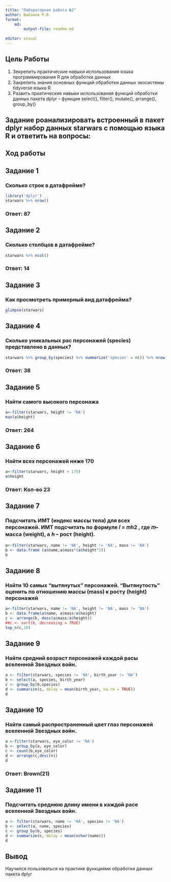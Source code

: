 ```yaml
---
title: "Лабораторная работа №2"
author: Шабанов Р.В.
format:
    md:
        output-file: readme.md
    
editor: visual
---
```


## Цель Работы

1.  Зекрепить практические навыки использования языка программирования R для обработки данных
2.  Закрепить знания основных функций обработки данных экосистемы tidyverse языка R
3.  Развить пркатические навыки использования функций обработки данных пакета dplyr -- функции select(), filter(), mutate(), arrange(), group_by()

## Задание роанализировать встроенный в пакет dplyr набор данных starwars с помощью языка R и ответить на вопросы:

## Ход работы

## Задание 1

### Сколько строк в датафрейме?

```r
library('dplyr')
starwars %>% nrow()
```

### Ответ: 87

## Задание 2

### Сколько столбцов в датафрейме?

```r
starwars %>% ncol()
```

### Ответ: 14

## Задание 3

### Как просмотреть примерный вид датафрейма?

```r
glimpse(starwars)
```

## Задание 4

### Cколько уникальных рас персонажей (species) представлено в данных?

```r
starwars %>% group_by(species) %>% summarize('species' = n()) %>% nrow()
```

### Ответ: 38

## Задание 5

### Найти самого высокого персонажа

```r
a<-filter(starwars, height != 'NA')
max(a$height)
```

### Ответ: 264

## Задание 6

### Найти всех персонажей ниже 170

```r
a<-filter(starwars, height < 170)
a$height

```

### Ответ: Кол-во 23

## Задание 7

### Подсчитать ИМТ (индекс массы тела) для всех персонажей. ИМТ подсчитать по формуле 𝐼 = 𝑚ℎ2 , где 𝑚-- масса (weight), а ℎ -- рост (height).

```r
a<-filter(starwars, name != 'NA', height != 'NA', mass != 'NA')
b <- data.frame (a$name,a$mass*(a$height^2))
b

```

## Задание 8

### Найти 10 самых "вытянутых" персонажей. "Вытянутость" оценить по отношению массы (mass) к росту (height) персонажей

```r
a<-filter(starwars, name != 'NA', height != 'NA', mass != 'NA')
b <- data.frame(a$name, a$mass/a$height)
c <- arrange(b, desc(a$mass/a$height))
##c <- sort(b, decreasing = TRUE)
top_n(c,10)
```

## Задание 9

### Найти средний возраст персонажей каждой расы вселенной Звездных войн.

```r
a <- filter(starwars, species != 'NA', birth_year != 'NA')
b <- select(a, species, birth_year)
c <- group_by(b,species)
d <- summarize(c, delay = mean(birth_year, na.rm = TRUE))
d

```

## Задание 10

### Найти самый распространенный цвет глаз персонажей вселенной Звездных войн.

```r
a <-filter(starwars, eye_color != 'NA')
b <- group_by(a, eye_color)
c <- count(b,eye_color)
d <- arrange(c,desc(n))
d
```

### Ответ: Brown(21)

## Задание 11

### Подсчитать среднюю длину имени в каждой расе вселенной Звездных войн.

```r
a <- filter(starwars, name != 'NA', species != 'NA')
b <- select(a, name, species)
c <- group_by(b, species)
d <- summarize(c, delay = mean(nchar(name)))
d
```

## Вывод

Научился пользоваться на практике функциями обработки данных пакета dplyr
